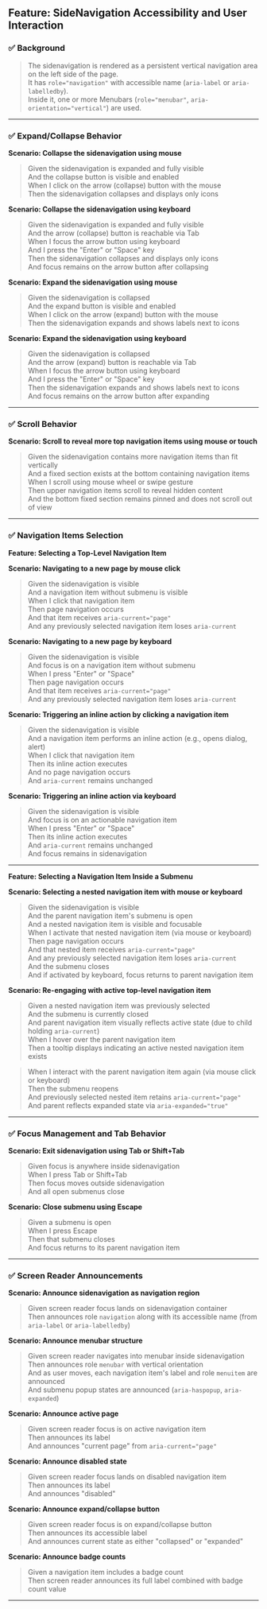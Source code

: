 

<Meta of={SideNavigationStories} name="User Stories" />

## Feature: SideNavigation Accessibility and User Interaction

### ✅ Background

> The sidenavigation is rendered as a persistent vertical navigation area on the left side of the page.  
> It has `role="navigation"` with accessible name (`aria-label` or `aria-labelledby`).  
> Inside it, one or more Menubars (`role="menubar"`, `aria-orientation="vertical"`) are used.

---

### ✅ Expand/Collapse Behavior

**Scenario: Collapse the sidenavigation using mouse**  
> Given the sidenavigation is expanded and fully visible  
> And the collapse button is visible and enabled  
> When I click on the arrow (collapse) button with the mouse  
> Then the sidenavigation collapses and displays only icons

**Scenario: Collapse the sidenavigation using keyboard**  
> Given the sidenavigation is expanded and fully visible  
> And the arrow (collapse) button is reachable via Tab  
> When I focus the arrow button using keyboard  
> And I press the "Enter" or "Space" key  
> Then the sidenavigation collapses and displays only icons  
> And focus remains on the arrow button after collapsing

**Scenario: Expand the sidenavigation using mouse**  
> Given the sidenavigation is collapsed  
> And the expand button is visible and enabled  
> When I click on the arrow (expand) button with the mouse  
> Then the sidenavigation expands and shows labels next to icons

**Scenario: Expand the sidenavigation using keyboard**  
> Given the sidenavigation is collapsed  
> And the arrow (expand) button is reachable via Tab  
> When I focus the arrow button using keyboard  
> And I press the "Enter" or "Space" key  
> Then the sidenavigation expands and shows labels next to icons  
> And focus remains on the arrow button after expanding

---

### ✅ Scroll Behavior

**Scenario: Scroll to reveal more top navigation items using mouse or touch**  
> Given the sidenavigation contains more navigation items than fit vertically  
> And a fixed section exists at the bottom containing navigation items  
> When I scroll using mouse wheel or swipe gesture  
> Then upper navigation items scroll to reveal hidden content  
> And the bottom fixed section remains pinned and does not scroll out of view

---

### ✅ Navigation Items Selection

**Feature: Selecting a Top-Level Navigation Item**

**Scenario: Navigating to a new page by mouse click**  
> Given the sidenavigation is visible  
> And a navigation item without submenu is visible  
> When I click that navigation item  
> Then page navigation occurs  
> And that item receives `aria-current="page"`  
> And any previously selected navigation item loses `aria-current`

**Scenario: Navigating to a new page by keyboard**  
> Given the sidenavigation is visible  
> And focus is on a navigation item without submenu  
> When I press "Enter" or "Space"  
> Then page navigation occurs  
> And that item receives `aria-current="page"`  
> And any previously selected navigation item loses `aria-current`

**Scenario: Triggering an inline action by clicking a navigation item**  
> Given the sidenavigation is visible  
> And a navigation item performs an inline action (e.g., opens dialog, alert)  
> When I click that navigation item  
> Then its inline action executes  
> And no page navigation occurs  
> And `aria-current` remains unchanged

**Scenario: Triggering an inline action via keyboard**  
> Given the sidenavigation is visible  
> And focus is on an actionable navigation item  
> When I press "Enter" or "Space"  
> Then its inline action executes  
> And `aria-current` remains unchanged  
> And focus remains in sidenavigation

---

**Feature: Selecting a Navigation Item Inside a Submenu**

**Scenario: Selecting a nested navigation item with mouse or keyboard**  
> Given the sidenavigation is visible  
> And the parent navigation item's submenu is open  
> And a nested navigation item is visible and focusable  
> When I activate that nested navigation item (via mouse or keyboard)  
> Then page navigation occurs  
> And that nested item receives `aria-current="page"`  
> And any previously selected navigation item loses `aria-current`  
> And the submenu closes  
> And if activated by keyboard, focus returns to parent navigation item

**Scenario: Re-engaging with active top-level navigation item**  
> Given a nested navigation item was previously selected  
> And the submenu is currently closed  
> And parent navigation item visually reflects active state (due to child holding `aria-current`)  
> When I hover over the parent navigation item  
> Then a tooltip displays indicating an active nested navigation item exists

> When I interact with the parent navigation item again (via mouse click or keyboard)  
> Then the submenu reopens  
> And previously selected nested item retains `aria-current="page"`  
> And parent reflects expanded state via `aria-expanded="true"`

---

### ✅ Focus Management and Tab Behavior

**Scenario: Exit sidenavigation using Tab or Shift+Tab**  
> Given focus is anywhere inside sidenavigation  
> When I press Tab or Shift+Tab  
> Then focus moves outside sidenavigation  
> And all open submenus close

**Scenario: Close submenu using Escape**  
> Given a submenu is open  
> When I press Escape  
> Then that submenu closes  
> And focus returns to its parent navigation item

---

### ✅ Screen Reader Announcements

**Scenario: Announce sidenavigation as navigation region**  
> Given screen reader focus lands on sidenavigation container  
> Then announces role `navigation` along with its accessible name (from `aria-label` or `aria-labelledby`)

**Scenario: Announce menubar structure**  
> Given screen reader navigates into menubar inside sidenavigation  
> Then announces role `menubar` with vertical orientation  
> And as user moves, each navigation item's label and role `menuitem` are announced  
> And submenu popup states are announced (`aria-haspopup`, `aria-expanded`)

**Scenario: Announce active page**  
> Given screen reader focus is on active navigation item  
> Then announces its label  
> And announces "current page" from `aria-current="page"`

**Scenario: Announce disabled state**  
> Given screen reader focus lands on disabled navigation item  
> Then announces its label  
> And announces "disabled"

**Scenario: Announce expand/collapse button**  
> Given screen reader focus is on expand/collapse button  
> Then announces its accessible label  
> And announces current state as either "collapsed" or "expanded"

**Scenario: Announce badge counts**  
> Given a navigation item includes a badge count  
> Then screen reader announces its full label combined with badge count value

---
